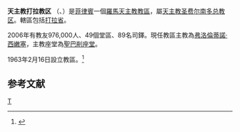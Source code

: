 {{Infobox Roman Catholic diocese
|Roman Catholic Diocese of = 天主教打拉教区
|Latin name of diocese = Dioecesis Tarlacensis
|image = [[File:Tarlac_Cathedral.jpg|250px]]
|caption = 聖巴削座堂
|location = [[菲律賓|菲律賓]]
|territory = 打拉省
|population = 976,000
|rite = 拉丁禮
|patron =
|province = 天主教圣费尔南多总教区
|established = 1963年
|cathedral = 聖巴削座堂
|副主教座堂 =
|leadership = 主教
|website = 
|教宗 = 
|metropolitan =
|ordinary = 弗洛倫蒂諾·西嫩塞
|coadjutor bishop =
|emeritus = 
}}
'''天主教打拉教区''' （{{lang-la|Dioecesis Tarlacensis}}、{{lang-tl|Diyosesis ng Tarlac}}）是[[菲律賓|菲律賓]]一個[[羅馬天主教|羅馬天主教]][[教區|教區]]，屬[[天主教圣费尔南多总教区|天主教圣费尔南多总教区]]。轄區包括[[打拉省|打拉省]]。

2006年有教友976,000人、49個堂區、89名司鐸。現任教區主教為[[弗洛倫蒂諾·西嫩塞|弗洛倫蒂諾·西嫩塞]]，主教座堂為[[聖巴削主教座堂_(打拉)|聖巴削座堂]]。

1963年2月16日設立教區。<ref name="elevD">{{cite journal
|journal=[[宗座公報|宗座公報]]
|publisher=梵蒂岡出版社
|date=1964年
|volume=56
|title=Distractis e dioecesibus Lingayensi - Dagupanensi et Sancti Ferdinandi quibusdam territoriis, nova efficitur dioecesis nomine « Tarlacensis ».
|page=245
|url=http://www.vatican.va/archive/aas/documents/AAS%2056%20%5B1964%5D%20-%20ocr.pdf
|access-date=2012-03-06
|archive-date=2019-09-16
|archive-url=https://web.archive.org/web/20190916201043/http://www.vatican.va/archive/aas/documents/AAS%2056%20%5B1964%5D%20-%20ocr.pdf
|dead-url=no
}}</ref>
==参考文献==
<div class="references-small">
<references></references>
</div>

{{菲律賓天主教教區}}
[[Category:菲律賓天主教教區|T]]
